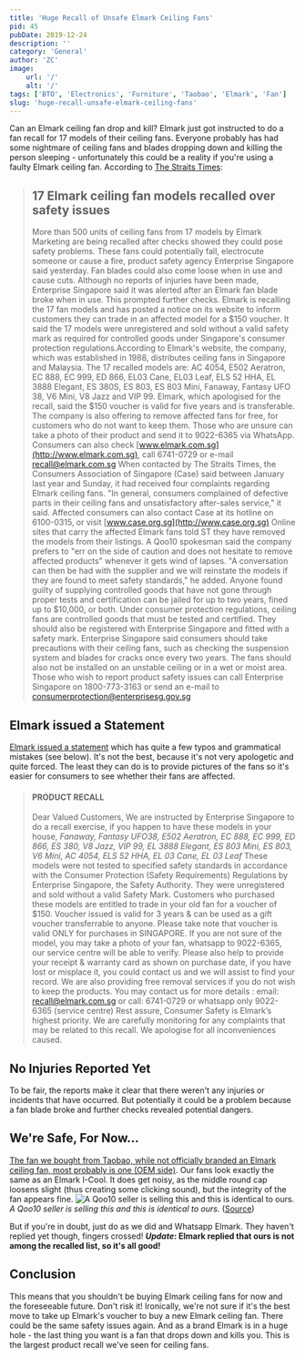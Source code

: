 ```yaml
---
title: 'Huge Recall of Unsafe Elmark Ceiling Fans'
pid: 45
pubDate: 2019-12-24
description: ''
category: 'General'
author: 'ZC'
image:
    url: '/'
    alt: '/'
tags: ['BTO', 'Electronics', 'Furniture', 'Taobao', 'Elmark', 'Fan']
slug: 'huge-recall-unsafe-elmark-ceiling-fans'
---
```


Can an Elmark ceiling fan drop and kill? Elmark just got instructed to do a fan recall for 17 models of their ceiling fans. Everyone probably has had some nightmare of ceiling fans and blades dropping down and killing the person sleeping - unfortunately this could be a reality if you're using a faulty Elmark ceiling fan. According to [The Straits Times](https://www.straitstimes.com/singapore/17-elmark-ceiling-fan-models-recalled-over-safety-issues):

> ## 17 Elmark ceiling fan models recalled over safety issues
>
> More than 500 units of ceiling fans from 17 models by Elmark Marketing are being recalled after checks showed they could pose safety problems. These fans could potentially fall, electrocute someone or cause a fire, product safety agency Enterprise Singapore said yesterday. Fan blades could also come loose when in use and cause cuts. Although no reports of injuries have been made, Enterprise Singapore said it was alerted after an Elmark fan blade broke when in use. This prompted further checks. Elmark is recalling the 17 fan models and has posted a notice on its website to inform customers they can trade in an affected model for a $150 voucher. It said the 17 models were unregistered and sold without a valid safety mark as required for controlled goods under Singapore's consumer protection regulations.According to Elmark's website, the company, which was established in 1988, distributes ceiling fans in Singapore and Malaysia. The 17 recalled models are: AC 4054, E502 Aeratron, EC 888, EC 999, ED 866, EL03 Cane, EL03 Leaf, ELS 52 HHA, EL 3888 Elegant, ES 380S, ES 803, ES 803 Mini, Fanaway, Fantasy UFO 38, V6 Mini, V8 Jazz and VIP 99. Elmark, which apologised for the recall, said the $150 voucher is valid for five years and is transferable. The company is also offering to remove affected fans for free, for customers who do not want to keep them. Those who are unsure can take a photo of their product and send it to 9022-6365 via WhatsApp. Consumers can also check [www.elmark.com.sg](http://www.elmark.com.sg), call 6741-0729 or e-mail [recall@elmark.com.sg](mailto:recall@elmark.com.sg) When contacted by The Straits Times, the Consumers Association of Singapore (Case) said between January last year and Sunday, it had received four complaints regarding Elmark ceiling fans. "In general, consumers complained of defective parts in their ceiling fans and unsatisfactory after-sales service," it said. Affected consumers can also contact Case at its hotline on 6100-0315, or visit [www.case.org.sg](http://www.case.org.sg) Online sites that carry the affected Elmark fans told ST they have removed the models from their listings. A Qoo10 spokesman said the company prefers to "err on the side of caution and does not hesitate to remove affected products" whenever it gets wind of lapses. "A conversation can then be had with the supplier and we will reinstate the models if they are found to meet safety standards," he added. Anyone found guilty of supplying controlled goods that have not gone through proper tests and certification can be jailed for up to two years, fined up to $10,000, or both. Under consumer protection regulations, ceiling fans are controlled goods that must be tested and certified. They should also be registered with Enterprise Singapore and fitted with a safety mark. Enterprise Singapore said consumers should take precautions with their ceiling fans, such as checking the suspension system and blades for cracks once every two years. The fans should also not be installed on an unstable ceiling or in a wet or moist area. Those who wish to report product safety issues can call Enterprise Singapore on 1800-773-3163 or send an e-mail to [consumerprotection@enterprisesg.gov.sg](mailto:consumerprotection@enterprisesg.gov.sg)

## Elmark issued a Statement

[Elmark issued a statement](https://www.elmark.com.sg/) which has quite a few typos and grammatical mistakes (see below). It's not the best, because it's not very apologetic and quite forced. The least they can do is to provide pictures of the fans so it's easier for consumers to see whether their fans are affected.

> #### PRODUCT RECALL
>
> Dear Valued Customers, We are instructed by Enterprise Singapore to do a recall exercise, if you happen to have these models in your house, _Fanaway, Fantasy UFO38, E502 Aeratron, EC 888, EC 999, ED 866, ES 380, V8 Jazz, VIP 99, EL 3888 Elegant, ES 803 Mini, ES 803, V6 Mini, AC 4054, ELS 52 HHA, EL 03 Cane, EL 03 Leaf_ These models were not tested to specified safety standards in accordance with the Consumer Protection (Safety Requirements) Regulations by Enterprise Singapore, the Safety Authority. They were unregistered and sold without a valid Safety Mark. Customers who purchased these models are entitled to trade in your old fan for a voucher of $150\. Voucher issued is valid for 3 years & can be used as a gift voucher transferrable to anyone. Please take note that voucher is valid ONLY for purchases in SINGAPORE. If you are not sure of the model, you may take a photo of your fan, whatsapp to 9022-6365, our service centre will be able to verify. Please also help to provide your receipt & warranty card as shown on purchase date, if you have lost or misplace it, you could contact us and we will assist to find your record. We are also providing free removal services if you do not wish to keep the products. You may contact us for more details : email: recall@elmark.com.sg or call: 6741-0729 or whatsapp only 9022-6365 (service centre) Rest assure, Consumer Safety is Elmark’s highest priority. We are carefully monitoring for any complaints that may be related to this recall. We apologise for all inconveniences caused.

## No Injuries Reported Yet

To be fair, the reports make it clear that there weren't any injuries or incidents that have occurred. But potentially it could be a problem because a fan blade broke and further checks revealed potential dangers.

## We're Safe, For Now...

[The fan we bought from Taobao, while not officially branded an Elmark ceiling fan, most probably is one (OEM side)](https://btonomics.com/shopping/taobao-ceiling-fan-review-noisy-sucks-but-pretty/). Our fans look exactly the same as an Elmark I-Cool. It does get noisy, as the middle round cap loosens slight (thus creating some clicking sound), but the integrity of the fan appears fine. ![A Qoo10 seller is selling this and this is identical to ours.](./images/45_841567587.g_400-w_g.jpg) _A Qoo10 seller is selling this and this is identical to ours._ ([Source](https://www.qoo10.sg/item/ELMARK-CEILING-FAN-I-COOL-52-INCH-WITH-REMOTE-CONTROL-1-YEAR/502393156?banner_no=1305330))

But if you're in doubt, just do as we did and Whatsapp Elmark. They haven't replied yet though, fingers crossed! **_Update_: Elmark replied that ours is not among the recalled list, so it's all good!**

## Conclusion

This means that you shouldn't be buying Elmark ceiling fans for now and the foreseeable future. Don't risk it! Ironically, we're not sure if it's the best move to take up Elmark's voucher to buy a new Elmark ceiling fan. There could be the same safety issues again. And as a brand Elmark is in a huge hole - the last thing you want is a fan that drops down and kills you. This is the largest product recall we've seen for ceiling fans.
